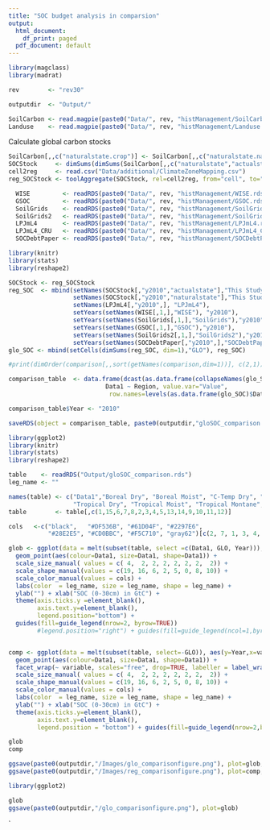 ```yaml
---
title: "SOC budget analysis in comparsion"
output:
  html_document:
    df_print: paged
  pdf_document: default
---
```


```r
library(magclass)
library(madrat)

rev        <- "rev30"

outputdir  <- "Output/"

SoilCarbon <- read.magpie(paste0("Data/", rev, "histManagement/SoilCarbon.rds"))
Landuse    <- read.magpie(paste0("Data/", rev, "histManagement/Landuse.rds"))

```


Calculate global carbon stocks

```r

SoilCarbon[,,c("naturalstate.crop")] <- SoilCarbon[,,c("naturalstate.natveg")]
SOCStock     <- dimSums(dimSums(SoilCarbon[,,c("naturalstate","actualstate")], dim=3.3)* Landuse, dim=3.2)
cell2reg     <- read.csv("Data/additional/ClimateZoneMapping.csv")
reg_SOCStock <- toolAggregate(SOCStock, rel=cell2reg, from="cell", to="IPCC")
```


```r

  WISE         <- readRDS(paste0("Data/", rev, "histManagement/WISE.rds"))
  GSOC         <- readRDS(paste0("Data/", rev, "histManagement/GSOC.rds"))
  SoilGrids    <- readRDS(paste0("Data/", rev, "histManagement/SoilGrids.rds"))
  SoilGrids2   <- readRDS(paste0("Data/", rev, "histManagement/SoilGrids2.rds"))
  LPJmL4       <- readRDS(paste0("Data/", rev, "histManagement/LPJmL4.rds"))
  LPJmL4_CRU   <- readRDS(paste0("Data/", rev, "histManagement/LPJmL4_CRU.rds"))
  SOCDebtPaper <- readRDS(paste0("Data/", rev, "histManagement/SOCDebtPaperC.rds")) 

library(knitr)
library(stats)
library(reshape2)

SOCStock <- reg_SOCStock
reg_SOC  <- mbind(setNames(SOCStock[,"y2010","actualstate"],"This Study"),
                  setNames(SOCStock[,"y2010","naturalstate"],"This Study (PNV)"),
                  setNames(LPJmL4[,"y2010",], "LPJmL4"),
                  setYears(setNames(WISE[,1,],"WISE"), "y2010"),
                  setYears(setNames(SoilGrids[,1,],"SoilGrids"),"y2010"),
                  setYears(setNames(GSOC[,1,],"GSOC"),"y2010"),
                  setYears(setNames(SoilGrids2[,1,],"SoilGrids2"),"y2010"),
                  setYears(setNames(SOCDebtPaper[,"y2010",],"SOCDebtPaper"),"y2010"))
glo_SOC <- mbind(setCells(dimSums(reg_SOC, dim=1),"GLO"), reg_SOC)

#print(dimOrder(comparison[,,sort(getNames(comparison,dim=1))], c(2,1)))

comparison_table  <- data.frame(dcast(as.data.frame(collapseNames(glo_SOC/1000)), 
                           Data1 ~ Region, value.var="Value", 
                            row.names=levels(as.data.frame(glo_SOC)$Data1)))

comparison_table$Year <- "2010"

saveRDS(object = comparison_table, paste0(outputdir,"gloSOC_comparison.rds"))


```


```r
library(ggplot2)
library(knitr)
library(stats)
library(reshape2)

table    <- readRDS("Output/gloSOC_comparison.rds")
leg_name <- ""

names(table) <- c("Data1","Boreal Dry", "Boreal Moist", "C-Temp Dry", "C-Temp Moist","GLO","Polar Dry", "Polar Moist",
                  "Tropical Dry", "Tropical Moist", "Tropical Montane", "Tropical Wet", "W-Temp Dry", "W-Temp Moist", "Year")
table        <- table[,c(1,15,6,7,8,2,3,4,5,13,14,9,10,11,12)]

cols   <-c("black",   "#DF536B", "#61D04F", "#2297E6",
           "#28E2E5", "#CD0BBC", "#F5C710", "gray62")[c(2, 7, 1, 3, 4, 5, 6, 8)]

glob <- ggplot(data = melt(subset(table, select =c(Data1, GLO, Year))), aes(y=Year,x=value, group=Data1)) + 
  geom_point(aes(colour=Data1, size=Data1, shape=Data1)) + 
  scale_size_manual( values = c( 4,  2, 2, 2, 2, 2, 2,  2)) + 
  scale_shape_manual(values = c(19, 16, 6, 2, 5, 0, 8, 10)) +
  scale_color_manual(values = cols) +
  labs(color  = leg_name, size = leg_name, shape = leg_name) +
  ylab("") + xlab("SOC (0-30cm) in GtC") +
  theme(axis.ticks.y =element_blank(),
        axis.text.y=element_blank(), 
        legend.position="bottom") + 
  guides(fill=guide_legend(nrow=2, byrow=TRUE))
        #legend.position="right") + guides(fill=guide_legend(ncol=1,byrow=TRUE))


comp <- ggplot(data = melt(subset(table, select=-GLO)), aes(y=Year,x=value, group=Data1)) + 
  geom_point(aes(colour=Data1, size=Data1, shape=Data1)) + 
  facet_wrap(~ variable, scales="free", drop=TRUE, labeller = label_wrap_gen(width=18)) + 
  scale_size_manual( values = c( 4,  2, 2, 2, 2, 2, 2,  2)) + 
  scale_shape_manual(values = c(19, 16, 6, 2, 5, 0, 8, 10)) +
  scale_color_manual(values = cols) +
  labs(color  = leg_name, size = leg_name, shape = leg_name) +
  ylab("") + xlab("SOC (0-30cm) in GtC") +
  theme(axis.ticks.y=element_blank(),
        axis.text.y=element_blank(),
        legend.position = "bottom") + guides(fill=guide_legend(nrow=2,byrow=TRUE))

glob
comp

ggsave(paste0(outputdir,"/Images/glo_comparisonfigure.png"), plot=glob, height=4, width=10, units="cm", dpi = 300)
ggsave(paste0(outputdir,"/Images/reg_comparisonfigure.png"), plot=comp, height=9, width=15, units="cm", dpi = 300)

```


```r
library(ggplot2)

glob
ggsave(paste0(outputdir,"/glo_comparisonfigure.png"), plot=glob)
```
`